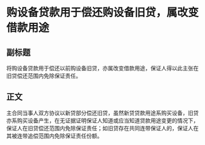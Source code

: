 # 购设备贷款用于偿还购设备旧贷，属改变借款用途
## 副标题
将购设备贷款用于偿还以前购设备旧贷，亦属改变借款用途，保证人得以此主张在旧贷偿还范围内免除保证责任。
## 正文
主合同当事人双方协议以新贷部分偿还旧贷，虽然新贷贷款用途系购买设备，旧贷亦系购买设备产生，在无证据证明保证人知道或应当知道贷款用途变更的情况下，保证人在旧贷偿还范围内免除保证责任；如旧贷存在共同连带保证人的，保证人在其被连带追偿范围内免除保证责任份额。